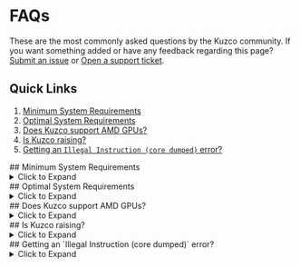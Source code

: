 
# FAQs

These are the most commonly asked questions by the Kuzco community. If you want something added or have any feedback regarding this page? [Submit an issue](https://github.com/context-labs/kuzco-docs/issues/new?title=Feedback%20for%20“FAQs”&labels=feedback) or [Open a support ticket](https://discord.gg/kuzco).

## Quick Links

1. [Minimum System Requirements](#min-sys-reqs)
2. [Optimal System Requirements](#optimal-sys-reqs)
3. [Does Kuzco support AMD GPUs?](#amd-support)
4. [Is Kuzco raising?](#fundraising)
5. [Getting an `Illegal Instruction (core dumped)` error?](#illegal-instruction)

<a id="min-sys-reqs">
## Minimum System Requirements
</a>

<details>
<summary>Click to Expand</summary>

The minimum system requirements to run Kuzco are an `M1 MacBook Pro` with at least **16 GB of RAM**, or an `NVIDIA 3070`. You should have at least **30GB of free disk space**.

</details>

<a id="optimal-sys-reqs">
## Optimal System Requirements
</a>

<details>
<summary>Click to Expand</summary>

Kuzco will run better on systems with better GPUs, producing more tokens/second, and ultimately earning you more **$KZO** points. As such, `Mac M3 Max chips`, and `NVIDIA 4090` and `A100` cards are great for running Kuzco.

These systems should also have at least **30GB of free disk space**.

</details>

<a id="amd-support">
## Does Kuzco support AMD GPUs?
</a>

<details>
<summary>Click to Expand</summary>

As of the **31st March 2024**, Kuzco is currently only supporting NVIDIA and M series chips. AMD Support for Kuzco may come down the line, but is not the team's current priority

</details>

<a id="fundraising">
## Is Kuzco raising?
</a>

<details>
<summary>Click to Expand</summary>

**More details to follow soon**. Reach out to `sam@kuzco.xyz` with questions.

</details>

<a id="illegal-instruction">
## Getting an `Illegal Instruction (core dumped)` error?
</a>

<details>
<summary>Click to Expand</summary>

As of the **31st of March 2024**, one of the most common causes of this error for Kuzco is a disabled set of CPU instructions in your BIOS or Hypervisor often enforced by your hosting provider. These are commonly the `avx`, `avx2`, or `fma` instruction sets.

What to do when receiving this error?

1. **Determine if these instruction sets are disabled on your device with the following commands.**

For Mac: `sysctl -a | grep machdep.cpu`

For Linux: `lscpu | grep Flags`

Look for `avx`, `avx2`, and `fma`. If one of them is missing, this is one of the most probable cause of the error.

2. **Enable these instruction sets on your device.**

Generally, these flags are enabled via the `BIOS` or `Hypervisor` settings, both of which are daunting and critical.

We recommend the following courses of action:
- Spin a new one to see if that eliminates the error.
- Get your provider to enable these instructions sets for you
- Find a new hosting provider that supports these instruction sets

If all of the above fails and you're persistent on using your current device setup, [Open a support ticket](https://discord.gg/kuzco) and we'll see what we can do.

</details>
